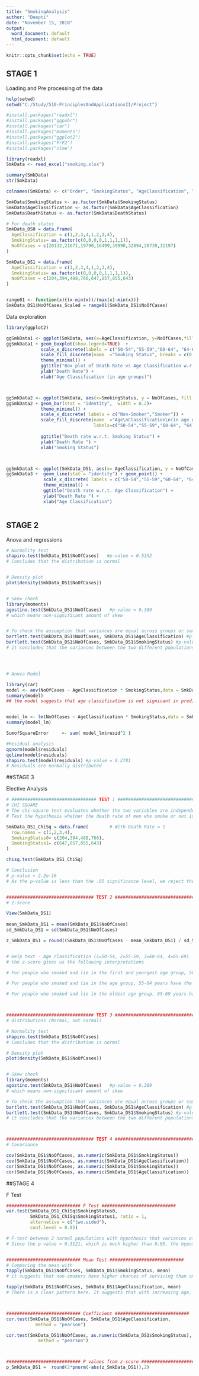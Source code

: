 ```yaml
---
title: "SmokingAnalysis"
author: "Deepti"
date: "November 15, 2018"
output:
  word_document: default
  html_document: default
---
```


```r
knitr::opts_chunk$set(echo = TRUE)
```

## STAGE 1

Loading and Pre processing of the data

```r

help(setwd)
setwd("C:/Study/510-PrinciplesAndApplicationsII/Project")

#install.packages("readxl")
#install.packages("ggpubr")
#install.packages("car")
#install.packages("moments")
#install.packages("ggplot2")
#install.packages("FrF2")
#install.packages("nlme")

library(readxl)
SmkData <- read_excel("smoking.xlsx")

summary(SmkData)
str(SmkData)

colnames(SmkData) <- c("Order", "SmokingStatus", "AgeClassification", "DeathStatus", "NoOfCases" )

SmkData$SmokingStatus <- as.factor(SmkData$SmokingStatus)
SmkData$AgeClassification <- as.factor(SmkData$AgeClassification)
SmkData$DeathStatus <- as.factor(SmkData$DeathStatus)

# For death status 
SmkData_DS0 = data.frame(
  AgeClassification = c(1,2,3,4,1,2,3,4),
  SmokingStatus= as.factor(c(0,0,0,0,1,1,1,1)), 
  NoOfCases = c(20132,21671,19790,16499,39990,32894,20739,11197)
)

SmkData_DS1 = data.frame(
  AgeClassification = c(1,2,3,4,1,2,3,4),
  SmokingStatus= as.factor(c(0,0,0,0,1,1,1,1)), 
  NoOfCases = c(204,394,488,766,647,857,855,643)
)


range01 <- function(x){(x-min(x))/(max(x)-min(x))}
SmkData_DS1$NoOfCases_Scaled = range01(SmkData_DS1$NoOfCases)

```


Data exploration
```r
library(ggplot2)

ggSmkData1 <- ggplot(SmkData, aes(x=AgeClassification, y=NoOfCases,fill = SmokingStatus))
ggSmkData1 + geom_boxplot(show.legend=TRUE)  +
             scale_x_discrete(labels = c("50-54","55-59","60-64", "64-69")) +
             scale_fill_discrete(name  ="Smoking Status", breaks = c(0,1), labels=c("Non-Smoker", "Smoker")) +
             theme_minimal() +
             ggtitle("Box plot of Death Rate vs Age Classification w.r.t. Smoking Status") +
             ylab("Death Rate") +
             xlab("Age Classification (in age groups)")



ggSmkData2 <- ggplot(SmkData, aes(x=SmokingStatus, y = NoOfCases, fill = AgeClassification) ) 
ggSmkData2 + geom_bar(stat = "identity",  width = 0.2)+ 
             theme_minimal() + 
             scale_x_discrete( labels = c("Non-Smoker","Smoker")) +
             scale_fill_discrete(name  ="Age\nClassification\n(in age groups)", breaks = c(1,2,3,4), 
                                 labels=c("50-54","55-59","60-64", "64-69")) +
            
             ggtitle("Death rate w.r.t. Smoking Status") + 
             ylab("Death Rate ") +  
             xlab("Smoking Status")



ggSmkData3 <- ggplot(SmkData_DS1, aes(x= AgeClassification, y = NoOfCases_Scaled, color = SmokingStatus, group = as.numeric(SmokingStatus))) 
ggSmkData3 +  geom_line(stat = "identity") + geom_point() +
              scale_x_discrete( labels = c("50-54","55-59","60-64", "64-69")) +
              theme_minimal() +
              ggtitle("Death rate w.r.t. Age Classification") + 
              ylab("Death Rate ") +  
              xlab("Age Classification")



```

## STAGE 2

Anova and regressions
```r



# Normality test
shapiro.test(SmkData_DS1$NoOfCases)   #p-value = 0.5152
# Concludes that the distribution is normal


# Density plot
plot(density(SmkData_DS1$NoOfCases))


# Skew check
library(moments)
agostino.test(SmkData_DS1$NoOfCases)   #p-value = 0.389
# which means non-significant amount of skew


# To check the assumption that variances are equal across groups or samples
bartlett.test(SmkData_DS1$NoOfCases, SmkData_DS1$AgeClassification) #p-value = 0.7865
bartlett.test(SmkData_DS1$NoOfCases, SmkData_DS1$SmokingStatus) #p-value = 0.3112
# it concludes that the variances between the two different populations do not differ significantly, good to proceed




# Anova Model

library(car)
model <- aov(NoOfCases ~ AgeClassification * SmokingStatus,data = SmkData_DS1)
summary(model)
## the model suggests that age classification is not signicant in predicting the death rate, the  


model_lm <- lm(NoOfCases ~ AgeClassification * SmokingStatus,data = SmkData_DS1)
summary(model_lm)

SumofSquareError     <- sum( model_lm$resid^2 )

#Residual analysis
qqnorm(model$residuals)
qqline(model$residuals)
shapiro.test(model$residuals) #p-value = 0.2781
# Residuals are normally distributed


```

##STAGE 3

Elective Analysis

```r
# ################################ TEST 1 ##########################################
# CHI SQUARE
# The chi-square test evaluates whether the two variables are independent or not
# Test the hypothesis whether the death rate of men who smoke or not is independent on their age classification at .05 significance level.

SmkData_DS1_ChiSq = data.frame(        # With Death Rate = 1
  row.names = c(1,2,3,4),
  SmokingStatus0= c(204,394,488,766), 
  SmokingStatus1= c(647,857,855,643)
)

chisq.test(SmkData_DS1_ChiSq)

# Conclusion
# p-value < 2.2e-16
# As the p-value is less than the .05 significance level, we reject the null hypothesis and conclude that death rate of men who smoke or not is dependent on their age classification


################################# TEST 2 ##########################################
# Z-score

View(SmkData_DS1)
 
mean_SmkData_DS1 = mean(SmkData_DS1$NoOfCases)
sd_SmkData_DS1 = sd(SmkData_DS1$NoOfCases)

z_SmkData_DS1 = round((SmkData_DS1$NoOfCases - mean_SmkData_DS1) / sd_SmkData_DS1, 2)


# Help text - Age classification (1=50-54, 2=55-59, 3=60-64, 4=65-69)
# the z-score gives us the following interpretations

# For people who smoked and lie in the first and youngest age group, 50-54 years have a death rate 0.17 standard deviations more than the average 

# For people who smoked and lie in the age group, 55-64 years have the highest death rate 1.08 and 1.07 standard deviations more than the average 

# For people who smoked and lie in the eldest age group, 65-69 years have the lowest death rate 0.16 standard deviations more than the average 



################################# TEST 3 ##########################################
# distributions (Normal, not normal)

# Normality test
shapiro.test(SmkData_DS1$NoOfCases) 
# Concludes that the distribution is normal

# Density plot
plot(density(SmkData_DS1$NoOfCases))


# Skew check
library(moments)
agostino.test(SmkData_DS1$NoOfCases)   #p-value = 0.389
# which means non-significant amount of skew

# To check the assumption that variances are equal across groups or samples
bartlett.test(SmkData_DS1$NoOfCases, SmkData_DS1$AgeClassification) #p-value = 0.7865
bartlett.test(SmkData_DS1$NoOfCases, SmkData_DS1$SmokingStatus) #p-value = 0.3112
# it concludes that the variances between the two different populations do not differ significantly, good to proceed



################################# TEST 4 ##########################################
# Covariance

cov(SmkData_DS1$NoOfCases, as.numeric(SmkData_DS1$SmokingStatus))
cov(SmkData_DS1$NoOfCases, as.numeric(SmkData_DS1$AgeClassification))
cor(SmkData_DS1$NoOfCases, as.numeric(SmkData_DS1$SmokingStatus))
cor(SmkData_DS1$NoOfCases, as.numeric(SmkData_DS1$AgeClassification))
```


##STAGE 4

F Test

```r

############################ F Test ############################
var.test(SmkData_DS1_ChiSq$SmokingStatus0, 
         SmkData_DS1_ChiSq$SmokingStatus1, ratio = 1, 
         alternative = c("two.sided"),
         conf.level = 0.95)

# F-test between 2 normal populations with hypothesis that variances of the 2 populations are equal.
# Since the p-value = 0.3121, which is much higher than 0.05, the hypothesis that the variances of x and y are equal is accepted.


############################ Mean Test ############################
# Comparing the mean with 
tapply(SmkData_DS1$NoOfCases, SmkData_DS1$SmokingStatus, mean)
# it suggests that non-smokers have higher chances of surviving than smokers

tapply(SmkData_DS1$NoOfCases, SmkData_DS1$AgeClassification, mean)
# There is a clear pattern here. It suggests that with increasing age, your chances of surviving decreasing



############################ Coefficient ############################
cor.test(SmkData_DS1$NoOfCases, SmkData_DS1$AgeClassification, 
           method = "pearson")

cor.test(SmkData_DS1$NoOfCases, as.numeric(SmkData_DS1$SmokingStatus), 
            method = "pearson")



############################ P values from z-score ############################
p_SmkData_DS1 =  round(2*pnorm(-abs(z_SmkData_DS1)),2)

```
